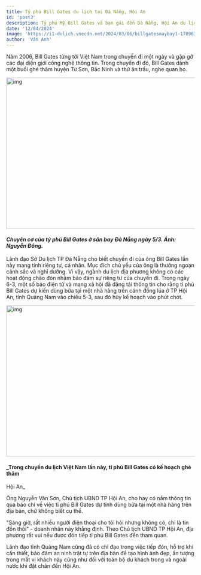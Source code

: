 ```yaml
---
title: Tỷ phú Bill Gates du lịch tại Đà Nẵng, Hội An
id: 'post3'
description: Tỷ phú Mỹ Bill Gates và bạn gái đến Đà Nẵng, Hội An du lịch bằng máy bay riêng sau khi dự lễ mừng đám cưới của con trai tỷ phú Ambani ở Ấn Độ.
date: '12/04/2024'
image: 'https://i1-dulich.vnecdn.net/2024/03/06/billgatesmaybay1-1709632884-2186-1709632895-1709707075-1709708430-1709708953.jpg?w=1200&h=0&q=100&dpr=1&fit=crop&s=RXbEVmDNnONDAvrl9BQb5Q'
author: 'Vân Anh'
---
```


Năm 2006, Bill Gates từng tới Việt Nam trong chuyến đi một ngày và gặp gỡ các đại diện giới công nghệ thông tin. Trong chuyến đi đó, Bill Gates dành một buổi ghé thăm huyện Từ Sơn, Bắc Ninh và thử ăn trầu, nghe quan họ.

<img
	src="https://i1-dulich.vnecdn.net/2024/03/06/billgatesmaybay1-1709632884-2186-1709632895-1709707075-1709708430-1709708953.jpg?w=1200&h=0&q=100&dpr=1&fit=crop&s=RXbEVmDNnONDAvrl9BQb5Q"
	className="w-full"
	width="718"
	height="404"
	alt="img"
/>
#### _Chuyên cơ của tỷ phú Bill Gates ở sân bay Đà Nẵng ngày 5/3. Ảnh: Nguyễn Đông._

Lãnh đạo Sở Du lịch TP Đà Nẵng cho biết chuyến đi của ông Bill Gates lần này mang tính riêng tư, cá nhân. Mục đích chủ yếu của ông là thưởng ngoạn cảnh sắc và nghỉ dưỡng. Vì vậy, ngành du lịch địa phương không có các hoạt động chào đón nhằm bảo đảm sự riêng tư của chuyến đi.
Trong ngày 6-3, một số báo điện tử và mạng xã hội đã đăng tải thông tin cho rằng tỉ phú Bill Gates dự kiến dùng bữa tại một nhà hàng trên cánh đồng lúa ở TP Hội An, tỉnh Quảng Nam vào chiều 5-3, sau đó hủy kế hoạch vào phút chót.

<img
	src="https://nld.mediacdn.vn/thumb_w/640/291774122806476800/2024/3/6/img6248-1709709591313899560037.jpg"
	className="w-full"
	width="718"
	height="404"
	alt="img"
/>
#### _Trong chuyến du lịch Việt Nam lần này, tỉ phú Bill Gates có kế hoạch ghé thăm
Hội An_

Ông Nguyễn Văn Sơn, Chủ tịch UBND TP Hội An, cho hay có nắm thông tin qua báo chí về việc tỉ phú Bill Gates dự tính dùng bữa tại một nhà hàng trên địa bàn, chứ không biết cụ thể.

"Sáng giờ, rất nhiều người điện thoại cho tôi hỏi nhưng không có, chỉ là tin đồn thôi" - doanh nhân này khẳng định.
Theo Chủ tịch UBND TP Hội An, địa phương rất vui nếu được đón tiếp tỉ phú Bill Gates đến tham quan.

Lãnh đạo tỉnh Quảng Nam cũng đã có chỉ đạo trong việc tiếp đón, hỗ trợ khi cần thiết, bảo đảm an ninh trật tự trên địa bàn để tạo hình ảnh đẹp, ấn tượng trong mắt vị khách này cũng như đối với toàn bộ du khách trong và ngoài nước khi đặt chân đến Hội An.
